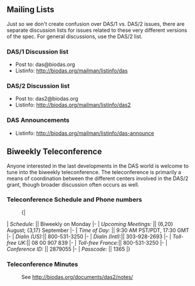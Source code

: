 == Mailing Lists ==

Just so we don't create confusion over DAS/1 vs. DAS/2 issues, there are separate discussion lists for issues related to these very different versions of the spec. For general discussions, use the DAS/2 list.

=== DAS/1 Discussion list ===

* Post to: das@biodas.org
* Listinfo: http://biodas.org/mailman/listinfo/das

=== DAS/2 Discussion list ===

* Post to: das2@biodas.org
* Listinfo: http://biodas.org/mailman/listinfo/das2

=== DAS Announcements ===

* Listinfo: http://biodas.org/mailman/listinfo/das-announce


== Biweekly Teleconference ==

Anyone interested in the last developments in the DAS world is welcome to tune into the biweekly teleconference. The teleconference is primarily a means of coordination between the different centers involved in the DAS/2 grant, though broader discussion often occurs as well.

=== Teleconference Schedule and Phone numbers ===

:{| 
| ''Schedule:'' || Biweekly on Monday
|-
| ''Upcoming Meetings:'' || {6,20} August; {3,17} September
|- 
| ''Time of Day:'' || 9:30 AM PST/PDT, 17:30 GMT
|-
| ''Dialin (US):''|| 800-531-3250
|-
| ''Dialin (Intl):''|| 303-928-2693 
|-
| ''Toll-free UK:''|| 08 00 907 839
|-
| ''Toll-free France:''|| 800-531-3250
|-
| ''Conference ID:'' || 2879055
|-
| ''Passcode:'' || 1365
|}

=== Teleconference Minutes ===

:See http://biodas.org/documents/das2/notes/